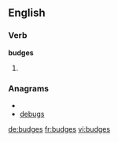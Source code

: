 ==English==

===Verb===
'''budges'''

# {{third-person singular of|[[budge]]}}

===Anagrams===
* {{alphagram|bdegsu}}
* [[debugs#English|debugs]]


[[de:budges]]
[[fr:budges]]
[[vi:budges]]